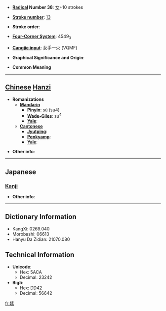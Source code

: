 * '''[[Wiktionary:Chinese radical index| Radical]] Number 38''': [[Wiktionary:Chinese radical index 女|女]]+10 strokes

* '''[[Wiktionary:Chinese total strokes index|Stroke number]]''': [[Wiktionary:Chinese total strokes index 13|13]]

* '''Stroke order''': 

* '''[[Wiktionary:Chinese four corner index|Four-Corner System]]''': 4549<sub>3</sub>

* '''[[Wiktionary:Chinese Cangjie index|Cangjie input]]''': 女手一火 (VQMF)

* '''Graphical Significance and Origin''': 

* '''Common Meaning'''

----

== [[Chinese]] [[Hanzi]] ==

* '''Romanizations'''
** '''[[Mandarin]]'''
*** '''[[Pinyin]]''': sù (su4)
*** '''[[Wade-Giles]]''': su<sup>4</sup>
*** '''[[Yale]]''': 
** '''[[Cantonese]]'''
*** '''[[Jyutping]]''':
*** '''[[Penkyamp]]''': 
*** '''[[Yale]]''': 

* '''Other info''': 

----

==Japanese==
===[[Kanji]]===
{{kanji|on readings=[[そ]] (so)|kun readings=}}

* '''Other info''':  

----

== Dictionary Information ==

* KangXi: 0269.040
* Morobashi: 06613
* Hanyu Da Zidian: 21070.080

== Technical Information ==

* '''Unicode''':
** Hex: 5ACA
** Decimal: 23242
* '''Big5''':
** Hex: DD42
** Decimal: 56642

[[fr:嫊]]